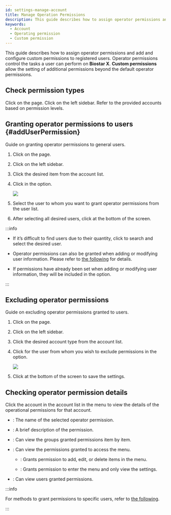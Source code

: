 ```yaml
---
id: settings-manage-account
title: Manage Operation Permissions
description: This guide describes how to assign operator permissions and add and configure custom permissions to registered users.
keywords:
  - Account
  - Operating permission
  - Custom permission
---
```


This guide describes how to assign operator permissions and add and configure custom permissions to registered users. Operator permissions control the tasks a user can perform on **Biostar X**. **Custom permissions** allow the setting of additional permissions beyond the default operator permissions.

## Check permission types

Click <Cmd sid='shell.header.setting' /> on the <Cmd sid='shell.header.launcher' /> page. Click <Cmd sid='setting.menu.account.root' /> on the left sidebar. Refer to the provided accounts based on permission levels.


<AccountList />

## Granting operator permissions to users {#addUserPermission}

Guide on granting operator permissions to general users.

1. Click <Cmd sid='shell.header.setting' /> on the <Cmd sid='shell.header.launcher' /> page.

2. Click <Cmd sid='setting.menu.account.root' /> on the left sidebar.

3. Click the desired item from the account list.

4. Click <Cmd sid='button.plusAdd' product='2' /> in the <Cmd sid='settings.account.addUser' product='2' /> option.

   <Image src='/img/biostarx-settings-account-add-permission.png' caption />

5. Select the user to whom you want to grant operator permissions from the user list.

6. After selecting all desired users, click <Cmd sid='button.apply' product='2' /> at the bottom of the screen.

:::info

* If it’s difficult to find users due to their quantity, click <IcSearch /> to search and select the desired user.

* Operator permissions can also be granted when adding or modifying user information. Please refer to [the following](set-permission) for details.

* If permissions have already been set when adding or modifying user information, they will be included in the <Cmd sid='settings.account.addUser' product='2' /> option.

:::

## Excluding operator permissions

Guide on excluding operator permissions granted to users.

1. Click <Cmd sid='shell.header.setting' /> on the <Cmd sid='shell.header.launcher' /> page.

2. Click <Cmd sid='setting.menu.account.root' /> on the left sidebar.

3. Click the desired account type from the account list.

4. Click <IcTrash2 /> for the user from whom you wish to exclude permissions in the <Cmd sid='settings.account.addUser' product='2' /> option.

   <Image src='/img/biostarx-settings-account-exclude-permission.png' caption />

5. Click <Cmd sid='button.apply' product='2' /> at the bottom of the screen to save the settings.

## Checking operator permission details

Click the account in the account list in the <Cmd sid='setting.menu.account.root' /> menu to view the details of the operational permissions for that account.

* <Cmd sid='common.name' product='2' />: The name of the selected operator permission.

* <Cmd sid='settings.accountList.columnDesc' product='2' />: A brief description of the permission.

* <Cmd sid='settings.account.menu.detailSetting' product='2' />: Can view the groups granted permissions item by item.

* <Cmd sid='settings.account.menu.setting' product='2' />: Can view the permissions granted to access the menu.

  * <Cmd sid='common.editRead' product='2' />: Grants permission to add, edit, or delete items in the menu.

  * <Cmd sid='common.read' product='2' />: Grants permission to enter the menu and only view the settings.

* <Cmd sid='settings.account.addUser' product='2' />: Can view users granted permissions.

:::info

For methods to grant permissions to specific users, refer to [the following](#addUserPermission).

:::
